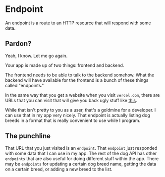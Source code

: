 
# Endpoint

An endpoint is a route to an HTTP resource that will respond with some data.

## Pardon?

Yeah, I know. Let me go again.

Your app is made up of two things: <KeyTermLink termUrl="frontend">frontend</KeyTermLink> and <KeyTermLink termUrl="backend">backend</KeyTermLink>.

The frontend needs to be able to talk to the backend somehow. What the backend will have available for the frontend is a bunch of these things called "endpoints."

In the same way that you get a website when you visit `vercel.com`, there are URLs that you can visit that will give you back ugly stuff like [this](https://dog.ceo/api/breeds/list/all).

While that isn't pretty to you as a user, that's a goldmine for a developer. I can use that in my app very nicely. That endpoint is actually listing dog breeds in a format that is really convenient to use while I program.

## The punchline

That URL that you just visited is an `endpoint`. That `endpoint` just responded with some data that I can use in my app. The rest of the dog API has other `endpoints` that are also useful for doing different stuff within the app. There may be `endpoints` for updating a certain dog breed name, getting the data on a certain breed, or adding a new breed to the list.

